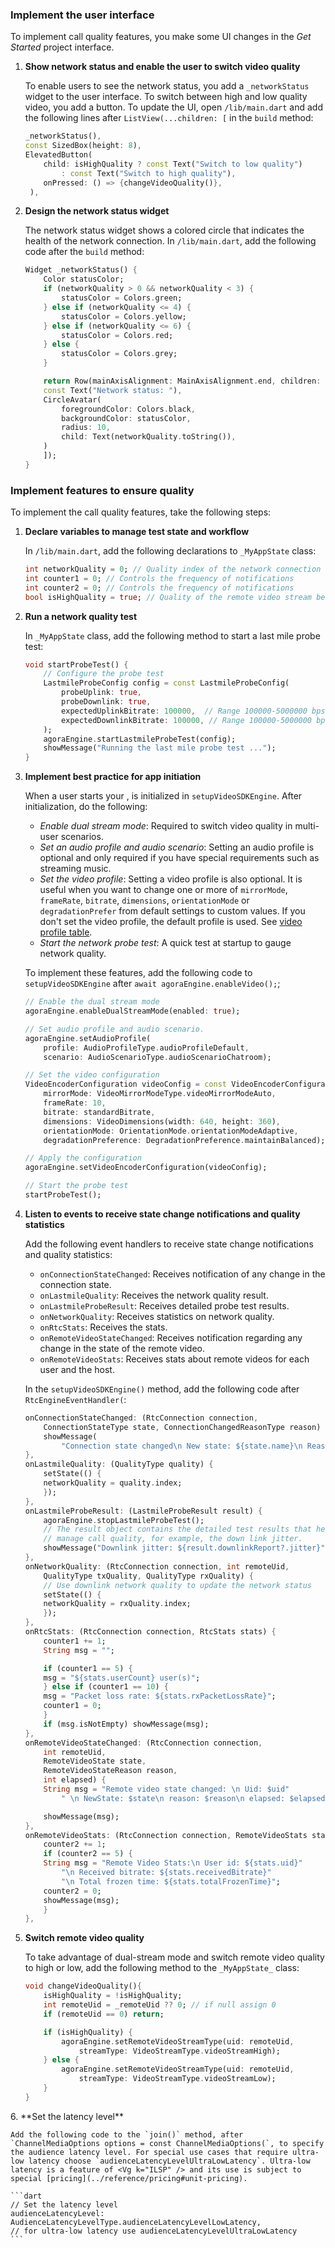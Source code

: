 <PlatformWrapper platform="flutter">

### Implement the user interface

To implement call quality features, you make some UI changes in the _Get Started_ project interface.

1. **Show network status and enable the user to switch video quality**

    To enable <Vpl k="CLIENT" /> users to see the network status, you add a `_networkStatus` widget to the user interface. To switch between high and low quality video, you add a button. To update the UI, open `/lib/main.dart` and add the following lines after `ListView(...children: [` in the `build` method:

    ```dart
    _networkStatus(),
    const SizedBox(height: 8),
    ElevatedButton(
        child: isHighQuality ? const Text("Switch to low quality")
            : const Text("Switch to high quality"),
        onPressed: () => {changeVideoQuality()},
     ),
    ```

2. **Design the network status widget**

    The network status widget shows a colored circle that indicates the health of the network connection. In `/lib/main.dart`, add the following code after the `build` method:

    ```dart
    Widget _networkStatus() {
        Color statusColor;
        if (networkQuality > 0 && networkQuality < 3) {
            statusColor = Colors.green;
        } else if (networkQuality <= 4) {
            statusColor = Colors.yellow;
        } else if (networkQuality <= 6) {
            statusColor = Colors.red;
        } else {
            statusColor = Colors.grey;
        }

        return Row(mainAxisAlignment: MainAxisAlignment.end, children: <Widget>[
        const Text("Network status: "),
        CircleAvatar(
            foregroundColor: Colors.black,
            backgroundColor: statusColor,
            radius: 10,
            child: Text(networkQuality.toString()),
        )
        ]);
    }
    ```

### Implement features to ensure quality

To implement the call quality features, take the following steps:

1. **Declare variables to manage test state and workflow**

    In `/lib/main.dart`, add the following declarations to `_MyAppState` class:

    ```dart
    int networkQuality = 0; // Quality index of the network connection
    int counter1 = 0; // Controls the frequency of notifications
    int counter2 = 0; // Controls the frequency of notifications
    bool isHighQuality = true; // Quality of the remote video stream being played
    ```

2. **Run a network quality test**

    In `_MyAppState` class, add the following method to start a last mile probe test:

    ```dart
    void startProbeTest() {
        // Configure the probe test
        LastmileProbeConfig config = const LastmileProbeConfig(
            probeUplink: true, 
            probeDownlink: true, 
            expectedUplinkBitrate: 100000,  // Range 100000-5000000 bps
            expectedDownlinkBitrate: 100000, // Range 100000-5000000 bps
        );
        agoraEngine.startLastmileProbeTest(config);
        showMessage("Running the last mile probe test ...");
    }
    ```

3. **Implement best practice for app initiation**

    When a user starts your <Vpl k="CLIENT" />, <Vg k="ENGINE" /> is initialized in `setupVideoSDKEngine`. After initialization, do the following:

    * _Enable dual stream mode_: Required to switch video quality in multi-user scenarios.
    * _Set an audio profile and audio scenario_: Setting an audio profile is optional and only required if you have special requirements such as streaming  music.
    * _Set the video profile_: Setting a video profile is also optional. It is useful when you want to change one or more of `mirrorMode`, `frameRate`, `bitrate`, `dimensions`, `orientationMode` or `degradationPrefer` from default settings to custom values.
      If you don't set the video profile, the default profile is used. See [video profile table](#video-profile-table).
    * _Start the network probe test_: A quick test at startup to gauge network quality.

    To implement these features, add the following code to `setupVideoSDKEngine` after `await agoraEngine.enableVideo();`;

    ```dart
    // Enable the dual stream mode
    agoraEngine.enableDualStreamMode(enabled: true);

    // Set audio profile and audio scenario.
    agoraEngine.setAudioProfile(
        profile: AudioProfileType.audioProfileDefault,
        scenario: AudioScenarioType.audioScenarioChatroom);

    // Set the video configuration
    VideoEncoderConfiguration videoConfig = const VideoEncoderConfiguration(
        mirrorMode: VideoMirrorModeType.videoMirrorModeAuto,
        frameRate: 10,
        bitrate: standardBitrate,
        dimensions: VideoDimensions(width: 640, height: 360),
        orientationMode: OrientationMode.orientationModeAdaptive,
        degradationPreference: DegradationPreference.maintainBalanced);

    // Apply the configuration
    agoraEngine.setVideoEncoderConfiguration(videoConfig);

    // Start the probe test
    startProbeTest();
    ```

4. **Listen to <Vg k="ENGINE" /> events to receive state change notifications and quality statistics**

    Add the following event handlers to receive state change notifications and quality statistics:

    * `onConnectionStateChanged`: Receives notification of any change in the connection state.
    * `onLastmileQuality`: Receives the network quality result.
    * `onLastmileProbeResult`: Receives detailed probe test results.
    * `onNetworkQuality`: Receives statistics on network quality.
    * `onRtcStats`: Receives the <Vg k="ENGINE" /> stats.
    * `onRemoteVideoStateChanged`: Receives notification regarding any change in the state of the remote video.
    * `onRemoteVideoStats`: Receives stats about remote videos for each user and the host. 

    In the `setupVideoSDKEngine()` method, add the following code after `RtcEngineEventHandler(`:

    ```dart
    onConnectionStateChanged: (RtcConnection connection,
        ConnectionStateType state, ConnectionChangedReasonType reason) {
        showMessage(
            "Connection state changed\n New state: ${state.name}\n Reason: ${reason.name}");
    },
    onLastmileQuality: (QualityType quality) {
        setState(() {
        networkQuality = quality.index;
        });
    },
    onLastmileProbeResult: (LastmileProbeResult result) {
        agoraEngine.stopLastmileProbeTest();
        // The result object contains the detailed test results that help you
        // manage call quality, for example, the down link jitter.
        showMessage("Downlink jitter: ${result.downlinkReport?.jitter}");
    },
    onNetworkQuality: (RtcConnection connection, int remoteUid,
        QualityType txQuality, QualityType rxQuality) {
        // Use downlink network quality to update the network status
        setState(() {
        networkQuality = rxQuality.index;
        });
    },
    onRtcStats: (RtcConnection connection, RtcStats stats) {
        counter1 += 1;
        String msg = "";

        if (counter1 == 5) {
        msg = "${stats.userCount} user(s)";
        } else if (counter1 == 10) {
        msg = "Packet loss rate: ${stats.rxPacketLossRate}";
        counter1 = 0;
        }
        if (msg.isNotEmpty) showMessage(msg);
    },
    onRemoteVideoStateChanged: (RtcConnection connection,
        int remoteUid,
        RemoteVideoState state,
        RemoteVideoStateReason reason,
        int elapsed) {
        String msg = "Remote video state changed: \n Uid: $uid"
            " \n NewState: $state\n reason: $reason\n elapsed: $elapsed";

        showMessage(msg);
    },
    onRemoteVideoStats: (RtcConnection connection, RemoteVideoStats stats) {
        counter2 += 1;
        if (counter2 == 5) {
        String msg = "Remote Video Stats:\n User id: ${stats.uid}"
            "\n Received bitrate: ${stats.receivedBitrate}"
            "\n Total frozen time: ${stats.totalFrozenTime}";
        counter2 = 0;
        showMessage(msg);
        }
    },
    ```

5. **Switch remote video quality**

    To take advantage of dual-stream mode and switch remote video quality to high or low, add the following method to the `_MyAppState_` class:

    ```dart
    void changeVideoQuality(){
        isHighQuality = !isHighQuality;
        int remoteUid = _remoteUid ?? 0; // if null assign 0
        if (remoteUid == 0) return;

        if (isHighQuality) {
            agoraEngine.setRemoteVideoStreamType(uid: remoteUid, 
                streamType: VideoStreamType.videoStreamHigh);
        } else {
            agoraEngine.setRemoteVideoStreamType(uid: remoteUid, 
                streamType: VideoStreamType.videoStreamLow);
        }
    }
    ```

<ProductWrapper product="interactive-live-streaming">
6. **Set the latency level**

    Add the following code to the `join()` method, after `ChannelMediaOptions options = const ChannelMediaOptions(`, to specify the audience latency level. For special use cases that require ultra-low latency choose `audienceLatencyLevelUltraLowLatency`. Ultra-low latency is a feature of <Vg k="ILSP" /> and its use is subject to special [pricing](../reference/pricing#unit-pricing).

    ```dart
    // Set the latency level
    audienceLatencyLevel: AudienceLatencyLevelType.audienceLatencyLevelLowLatency,
    // for ultra-low latency use audienceLatencyLevelUltraLowLatency
    ```
</ProductWrapper>

</PlatformWrapper>
